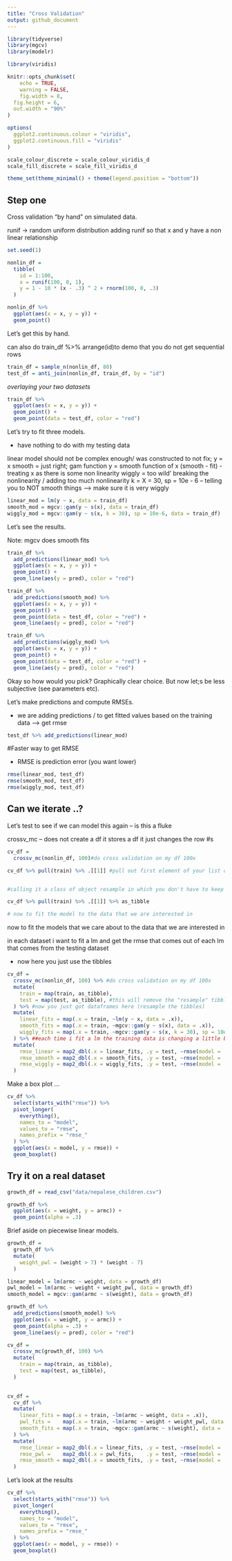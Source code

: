 ```yaml
---
title: "Cross Validation"
output: github_document
---
```


```r
library(tidyverse)
library(mgcv)
library(modelr)

library(viridis)

knitr::opts_chunk$set(
	echo = TRUE,
	warning = FALSE,
	fig.width = 8, 
  fig.height = 6,
  out.width = "90%"
)

options(
  ggplot2.continuous.colour = "viridis",
  ggplot2.continuous.fill = "viridis"
)

scale_colour_discrete = scale_colour_viridis_d
scale_fill_discrete = scale_fill_viridis_d

theme_set(theme_minimal() + theme(legend.position = "bottom"))
```


## Step one 

Cross validation "by hand" on simulated data.

runif -> random uniform distribution 
adding runif so that x and y have a non linear relationship

```r
set.seed(1)

nonlin_df = 
  tibble(
    id = 1:100,
    x = runif(100, 0, 1),
    y = 1 - 10 * (x - .3) ^ 2 + rnorm(100, 0, .3)
  )

nonlin_df %>% 
  ggplot(aes(x = x, y = y)) + 
  geom_point()
```

Let's get this by hand.

can also do train_df %>% arrange(id)to demo that you do not get sequential rows

```r
train_df = sample_n(nonlin_df, 80)
test_df = anti_join(nonlin_df, train_df, by = "id")
```

_overlaying your two datasets_ 

```r
train_df %>% 
  ggplot(aes(x = x, y = y)) + 
  geom_point() + 
  geom_point(data = test_df, color = "red")
```


Let's try to fit three models.

- have nothing to do with my testing data

linear model should not be complex enough/ was constructed to not fix;  y = x
smooth = just right; gam function y = smooth function of x (smooth - fit) - treating x as there is some non linearity
wiggly = too wild' breaking the nonlinearity / adding too much nonlinearity k = X = 30, sp = 10e - 6 -- telling you to NOT smooth things --> make sure it is very wiggly

```r
linear_mod = lm(y ~ x, data = train_df)
smooth_mod = mgcv::gam(y ~ s(x), data = train_df)
wiggly_mod = mgcv::gam(y ~ s(x, k = 30), sp = 10e-6, data = train_df)
```


Let's see the results. 

Note: mgcv does smooth fits

```r
train_df %>% 
  add_predictions(linear_mod) %>% 
  ggplot(aes(x = x, y = y)) + 
  geom_point() + 
  geom_line(aes(y = pred), color = "red")
```


```r
train_df %>% 
  add_predictions(smooth_mod) %>% 
  ggplot(aes(x = x, y = y)) + 
  geom_point() + 
  geom_point(data = test_df, color = "red") + 
  geom_line(aes(y = pred), color = "red")
```



```r
train_df %>% 
  add_predictions(wiggly_mod) %>% 
  ggplot(aes(x = x, y = y)) + 
  geom_point() + 
  geom_point(data = test_df, color = "red") + 
  geom_line(aes(y = pred), color = "red")
```
Okay so how would you pick? Graphically clear choice. But now let;s be less subjective (see parameters etc). 


Let's make predictions and compute RMSEs. 

* we are adding predictions / to get fitted values based on the training data --> get rmse
```r
test_df %>% add_predictions(linear_mod)
```
#Faster way to get RMSE

- RMSE is prediction error (you want lower)


```r
rmse(linear_mod, test_df)
rmse(smooth_mod, test_df)
rmse(wiggly_mod, test_df)
```

## Can we iterate ..?

Let's test to see if we can model this again -- is this a fluke

crossv_mc -- does not create a df
it stores a df 
it just changes the row #s 


```r
cv_df = 
  crossv_mc(nonlin_df, 100)#do cross validation on my df 100x

cv_df %>% pull(train) %>% .[[1]] #pull out first element of your list of your training dataset


#calling it a class of object resample in which you don't have to keep track of your dataframe and only keep track of which row is in your dataset (gives weird object)--> create into tibble (keeps track of all of your testing splits)

cv_df %>% pull(train) %>% .[[1]] %>% as_tibble

# now to fit the model to the data that we are interested in
```

now to fit the models that we care about to the data that we are interested in 


in each dataset i want to fit a lm
and get the rmse that comes out of each lm that comes from the testing dataset

- now here you just use the tibbles 

```r
cv_df = 
  crossv_mc(nonlin_df, 100) %>% #do cross validation on my df 100x
  mutate(
    train = map(train, as_tibble),
    test = map(test, as_tibble), #this will remove the "resample" tibbles
  ) %>% #now you just got dataframes here (resample the tibbles)
  mutate(
    linear_fits = map(.x = train, ~lm(y ~ x, data = .x)),
    smooth_fits = map(.x = train, ~mgcv::gam(y ~ s(x), data = .x)),
    wiggly_fits = map(.x = train, ~mgcv::gam(y ~ s(x, k = 30), sp = 10e-6, data = .x))
  ) %>% ##each time i fit a lm the training data is changing a little bit corresponding to the first training split and subsequent training split
  mutate(
    rmse_linear = map2_dbl(.x = linear_fits, .y = test, ~rmse(model = .x, data = .y)),
    rmse_smooth = map2_dbl(.x = smooth_fits, .y = test, ~rmse(model = .x, data = .y)),
    rmse_wiggly = map2_dbl(.x = wiggly_fits, .y = test, ~rmse(model = .x, data = .y)),
  )
```

Make a box plot ...

```r
cv_df %>% 
  select(starts_with("rmse")) %>% 
  pivot_longer(
    everything(),
    names_to = "model",
    values_to = "rmse",
    names_prefix = "rmse_"
  ) %>% 
  ggplot(aes(x = model, y = rmse)) +
  geom_boxplot()
```

## Try it on a real dataset


```r
growth_df = read_csv("data/nepalese_children.csv")
```


```r
growth_df %>% 
  ggplot(aes(x = weight, y = armc)) + 
  geom_point(alpha = .3)
```

Brief aside on piecewise linear models.

```r
growth_df = 
  growth_df %>% 
  mutate(
    weight_pwl = (weight > 7) * (weight - 7)
  )
```


```r
linear_model = lm(armc ~ weight, data = growth_df)
pwl_model = lm(armc ~ weight + weight_pwl, data = growth_df)
smooth_model = mgcv::gam(armc ~ s(weight), data = growth_df)

```



```r
growth_df %>% 
  add_predictions(smooth_model) %>% 
  ggplot(aes(x = weight, y = armc)) + 
  geom_point(alpha = .3) + 
  geom_line(aes(y = pred), color = "red")
```

```r
cv_df = 
  crossv_mc(growth_df, 100) %>% 
  mutate(
    train = map(train, as_tibble),
    test = map(test, as_tibble),
  )
  

cv_df = 
  cv_df %>% 
  mutate(
    linear_fits = map(.x = train, ~lm(armc ~ weight, data = .x)),
    pwl_fits =    map(.x = train, ~lm(armc ~ weight + weight_pwl, data = .x)),
    smooth_fits = map(.x = train, ~mgcv::gam(armc ~ s(weight), data = .x))
  ) %>% 
  mutate(
    rmse_linear = map2_dbl(.x = linear_fits, .y = test, ~rmse(model = .x, data = .y)),
    rmse_pwl =    map2_dbl(.x = pwl_fits,    .y = test, ~rmse(model = .x, data = .y)),
    rmse_smooth = map2_dbl(.x = smooth_fits, .y = test, ~rmse(model = .x, data = .y))
  )
```


Let's look at the results

```r
cv_df %>% 
  select(starts_with("rmse")) %>% 
  pivot_longer(
    everything(),
    names_to = "model",
    values_to = "rmse",
    names_prefix = "rmse_"
  ) %>% 
  ggplot(aes(x = model, y = rmse)) +
  geom_boxplot()
```




